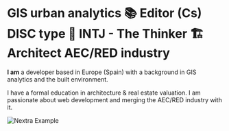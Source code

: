 
# GIS urban analytics 📚 Editor (Cs) DISC type 👤 INTJ - The Thinker 🏗 Architect AEC/RED industry

**I am** a developer based in Europe (Spain) with a background in GIS analytics and the built environment.

I have a formal education in architecture & real estate valuation. I am passionate about web development and merging the AEC/RED industry with it.

<Bleed>![Nextra Example](../public/demo.png)</Bleed>

